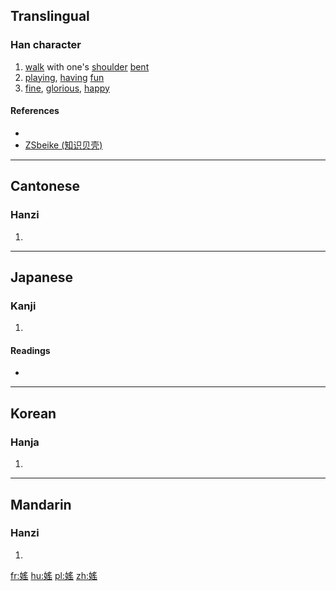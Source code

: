 ==Translingual==

===Han character===
{{Han char|rn=38|rad=女|as=10|sn=13|four=4747<sub>2</sub>|canj=女月人山 (VBOU)|ids=⿰[[女]][[䍃]]}}

# [[walk]] with one's [[shoulder]] [[bent]]
# [[playing]], [[having]] [[fun]]
# [[fine]], [[glorious]], [[happy]]

====References====
* {{Han ref|kx=0267.390|dkj=06568|dj=0535.230|hdz=21072.160|uh=5AB1|ud=23217|bh=DCF8|bd=56568}}
*[http://www.zsbeike.com/fy/32812217.html ZSbeike (知识贝壳)]

----

==Cantonese==

===Hanzi===
{{yue-hanzi|jyut=[[jiu4]]|y=yiu4}}

# {{defn|lang=yue|sort=女10}}

----

==Japanese==

===Kanji===
{{ja-kanji|grade=|rs=女10}}

# {{defn|lang=ja|sort=女10}}

====Readings====
* {{ja-readings|on=[[えう]] (eu)|kun=[[みめよい]] (mimeyoi), [[たはむれる]] (tahamureru)}}

----

==Korean==

===Hanja===
{{ko-hanja|hangeul=요|rv=yo|mr=yo}}

# {{defn|lang=ko|sort=女10}}

----

==Mandarin==

===Hanzi===
{{cmn-hanzi|pin=[[yáo]] ([[yao2]])|wg=yao<sup>2</sup>}}

# {{defn|lang=cmn|sort=女10}}

[[fr:媱]]
[[hu:媱]]
[[pl:媱]]
[[zh:媱]]